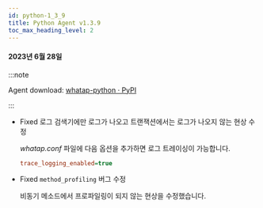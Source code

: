```yaml
---
id: python-1_3_9
title: Python Agent v1.3.9
toc_max_heading_level: 2
---
```


#### 2023년 6월 28일

:::note

Agent download: [whatap-python · PyPI](https://pypi.org/project/whatap-python/1.3.9/)

:::

- <Status>Fixed</Status> <UI>로그 검색기</UI>에만 로그가 나오고 트랜잭션에서는 로그가 나오지 않는 현상 수정
  
  *whatap.conf* 파일에 다음 옵션을 추가하면 로그 트레이싱이 가능합니다.

  ```ini title='whtap.conf'
  trace_logging_enabled=true
  ```

- <Status>Fixed</Status> <code>method_profiling</code> 버그 수정

  비동기 메소드에서 프로파일링이 되지 않는 현상을 수정했습니다.
